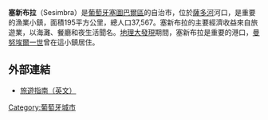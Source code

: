 {{Infobox settlement
| official_name   = 塞新布拉
| native_name     = Sesimbra
| settlement_type = 自治市
| image_flag      = Pt-ssb1.png
| flag_alt        = 
| image_shield    = SSB.png
| shield_alt      = 
| motto           = 
| image_skyline   = 
| image_alt       =
| image_caption   = 
| pushpin_map     = <!-- Portugal -->
| pushpin_label_position  =
| pushpin_map_alt         = 
| pushpin_mapsize         = 
| pushpin_caption = 塞新布拉的位置
| latd  = 38 |latm  = 43 |latNS  = N
| longd = 9 |longm = 11|longEW = W 
| coordinates_type        = region:PT_type:adm3rd
| coordinates_display     = yes
| image_map       = LocalSesimbra.svg
| map_alt         =
| map_caption     = Location in Portugal
| subdivision_type        = 國家
| subdivision_name        = {{flagcountry|Portugal}}
| subdivision_type1       = 區
| subdivision_name1       = [[里斯本大區|里斯本大區]]
| leader_title            = 市長
| leader_name             = Augusto Pólvora
| area_total_km2          = 195.0
| population_total        = 42,076
| population_density_km2  = 215
| population_as_of        = 
| blank_name_sec1         = [[freguesia|Parishes]] (no.)
| blank_info_sec1         = [[Sesimbra#Parishes|3]]
| blank1_name_sec1        = Municipal holiday
| blank1_info_sec1        = <br />May 4
| website                 = http://www.cm-sesimbra.pt
}}

'''塞新布拉'''（Sesimbra）是[[葡萄牙|葡萄牙]][[塞圖巴爾區|塞圖巴爾區]]的自治市，位於[[薩多河|薩多河]]河口，是重要的漁業小鎮，面積195平方公里，總人口37,567。塞新布拉的主要經濟收益來自旅遊業，以海灘、餐廳和夜生活聞名。[[地理大發現|地理大發現]]期間，塞新布拉是重要的港口，[[曼努埃爾一世_(葡萄牙)|曼努埃爾一世]]曾在這小鎮居住。

==外部連結==
*[http://sesimbraonline.com/ 旅遊指南（英文）]

[[Category:葡萄牙城市|Category:葡萄牙城市]]